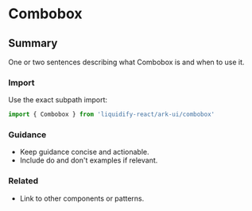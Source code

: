 # Combobox
## Summary
One or two sentences describing what Combobox is and when to use it.

### Import
Use the exact subpath import:

```ts
import { Combobox } from 'liquidify-react/ark-ui/combobox'
```

### Guidance
- Keep guidance concise and actionable.
- Include do and don't examples if relevant.

### Related
- Link to other components or patterns.
